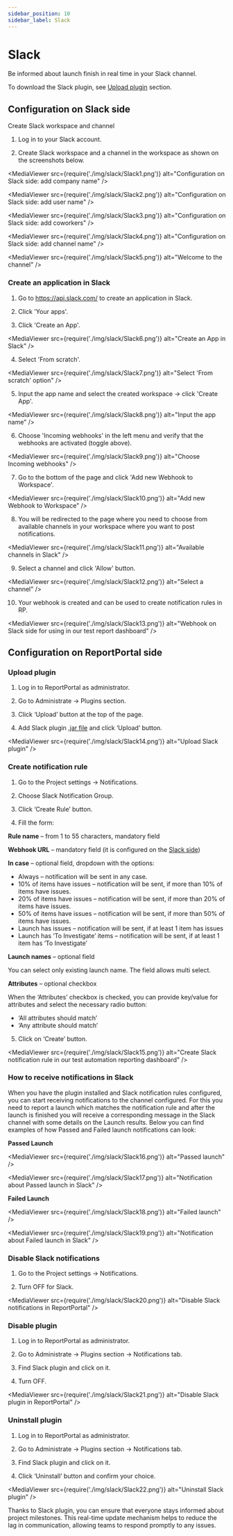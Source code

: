 ```yaml
---
sidebar_position: 10
sidebar_label: Slack
---
```


# Slack

Be informed about launch finish in real time in your Slack channel.

To download the Slack plugin, see [Upload plugin](/plugins/ManagePlugins#upload-plugin) section.

## Configuration on Slack side

Create Slack workspace and channel

1. Log in to your Slack account.

2. Create Slack workspace and a channel in the workspace as shown on the screenshots below.

<MediaViewer src={require('./img/slack/Slack1.png')} alt="Configuration on Slack side: add company name" />

<MediaViewer src={require('./img/slack/Slack2.png')} alt="Configuration on Slack side: add user name" />

<MediaViewer src={require('./img/slack/Slack3.png')} alt="Configuration on Slack side: add coworkers" />

<MediaViewer src={require('./img/slack/Slack4.png')} alt="Configuration on Slack side: add channel name" />

<MediaViewer src={require('./img/slack/Slack5.png')} alt="Welcome to the channel" />

### Create an application in Slack

1. Go to https://api.slack.com/ to create an application in Slack.

2. Click 'Your apps'.

3. Click 'Create an App'.

<MediaViewer src={require('./img/slack/Slack6.png')} alt="Create an App in Slack" />

4. Select 'From scratch'.

<MediaViewer src={require('./img/slack/Slack7.png')} alt="Select 'From scratch' option" />

5. Input the app name and select the created workspace → click 'Create App'.

<MediaViewer src={require('./img/slack/Slack8.png')} alt="Input the app name" />

6. Choose 'Incoming webhooks' in the left menu and verify that the webhooks are activated (toggle above).

<MediaViewer src={require('./img/slack/Slack9.png')} alt="Choose Incoming webhooks" />

7. Go to the bottom of the page and click 'Add new Webhook to Workspace'.

<MediaViewer src={require('./img/slack/Slack10.png')} alt="Add new Webhook to Workspace" />

8. You will be redirected to the page where you need to choose from available channels in your workspace where you want to post notifications.

<MediaViewer src={require('./img/slack/Slack11.png')} alt="Available channels in Slack" />

9. Select a channel and click 'Allow' button.

<MediaViewer src={require('./img/slack/Slack12.png')} alt="Select a channel" />

10. Your webhook is created and can be used to create notification rules in RP.

<MediaViewer src={require('./img/slack/Slack13.png')} alt="Webhook on Slack side for using in our test report dashboard" />

<MediaViewer src="https://youtu.be/gyBmUCLZ5hk" alt="Slack plugin. Configuration on Slack side" type="video" />

## Configuration on ReportPortal side

### Upload plugin

1. Log in to ReportPortal as administrator.

2. Go to Administrate -> Plugins section.

3. Click ‘Upload’ button at the top of the page.

4. Add Slack plugin [.jar file](https://github.com/reportportal/plugin-slack/packages) and click ‘Upload’ button.

<MediaViewer src={require('./img/slack/Slack14.png')} alt="Upload Slack plugin" />

### Create notification rule

1. Go to the Project settings -> Notifications.

2. Choose Slack Notification Group.

3. Click ‘Create Rule’ button.

4. Fill the form:

**Rule name** – from 1 to 55 characters, mandatory field

**Webhook URL** – mandatory field (it is configured on the [Slack side](/plugins/Slack#create-an-application-in-slack))

**In case** – optional field, dropdown with the options:

* Always – notification will be sent in any case.
* 10% of items have issues – notification will be sent, if more than 10% of items have issues.
* 20% of items have issues – notification will be sent, if more than 20% of items have issues.
* 50% of items have issues – notification will be sent, if more than 50% of items have issues.
* Launch has issues – notification will be sent, if at least 1 item has issues
* Launch has ‘To Investigate’ items – notification will be sent, if at least 1 item has ‘To Investigate’

**Launch names** – optional field

You can select only existing launch name. The field allows multi select.

**Attributes** – optional checkbox

When the ‘Attributes’ checkbox is checked, you can provide key/value for attributes and select the necessary radio button:

* ‘All attributes should match’
* ‘Any attribute should match’

5. Click on ‘Create’ button.

<MediaViewer src={require('./img/slack/Slack15.png')} alt="Create Slack notification rule in our test automation reporting dashboard" />

<MediaViewer src="https://youtu.be/Hoq9GN4C1Ps" alt="Slack plugin. Configuration on our test automation dashboard" type="video" />

### How to receive notifications in Slack

When you have the plugin installed and Slack notification rules configured, you can start receiving notifications to the channel configured. For this you need to report a launch which matches the notification rule and after the launch is finished you will receive a corresponding message in the Slack channel with some details on the Launch results. Below you can find examples of how Passed and Failed launch notifications can look:

**Passed Launch**

<MediaViewer src={require('./img/slack/Slack16.png')} alt="Passed launch" />

<MediaViewer src={require('./img/slack/Slack17.png')} alt="Notification about Passed launch in Slack" />

**Failed Launch**

<MediaViewer src={require('./img/slack/Slack18.png')} alt="Failed launch" />

<MediaViewer src={require('./img/slack/Slack19.png')} alt="Notification about Failed launch in Slack" />

### Disable Slack notifications

1. Go to the Project settings -> Notifications.

2. Turn OFF for Slack.

<MediaViewer src={require('./img/slack/Slack20.png')} alt="Disable Slack notifications in ReportPortal" />

### Disable plugin

1. Log in to ReportPortal as administrator.

2. Go to Administrate -> Plugins section -> Notifications tab.

3. Find Slack plugin and click on it.

4. Turn OFF.

<MediaViewer src={require('./img/slack/Slack21.png')} alt="Disable Slack plugin in ReportPortal" />

### Uninstall plugin

1. Log in to ReportPortal as administrator.

2. Go to Administrate -> Plugins section -> Notifications tab.

3. Find Slack plugin and click on it.

4. Click ‘Uninstall’ button and confirm your choice.

<MediaViewer src={require('./img/slack/Slack22.png')} alt="Uninstall Slack plugin" />

Thanks to Slack plugin, you can ensure that everyone stays informed about project milestones. This real-time update mechanism helps to reduce the lag in communication, allowing teams to respond promptly to any issues.
